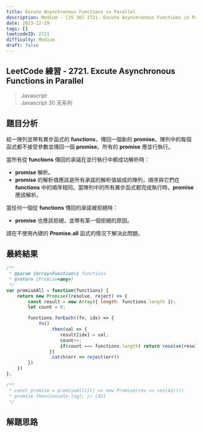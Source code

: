 ```yaml
---
title: Excute Asynchronous Functions in Parallel
description: Medium - [JS 30] 2721. Excute Asynchronous Functions in Parallel
date: 2023-12-29
tags: []
leetcodeID: 2721
difficulty: Medium
draft: false
---
```


## LeetCode 練習 - 2721. Excute Asynchronous Functions in Parallel
> Javascript  
> Javascript 30 天系列

## 題目分析
給一陣列並帶有異步函式的 **functions**，傳回一個新的 **promise**。陣列中的每個函式都不接受參數並傳回一個 **promise**。所有的 **promise** 應並行執行。  

當所有從 **functions** 傳回的承諾在並行執行中都成功解析時：  

* **promise** 解析。
* **promise** 的解析值應該是所有承諾的解析值組成的陣列，順序與它們在 **functions** 中的順序相同。當陣列中的所有異步函式都完成執行時，**promise** 應該解析。  

當任何一個從 **functions** 傳回的承諾被拒絕時：  

* **promise** 也應該拒絕，並帶有第一個拒絕的原因。  

請在不使用內建的 **Promise.all** 函式的情況下解決此問題。

## 最終結果

```js:excute-asynchronous-functions-in-parallel.js
/**
 * @param {Array<Function>} functions
 * @return {Promise<any>}
 */
var promiseAll = function(functions) {
    return new Promise((resolve, reject) => {
        const result = new Array({ length: functions.length });
        let count = 0;

        functions.forEach((fn, idx) => {
            fn()
                .then(val => {
                    result[idx] = val;
                    count++;
                    if(count === functions.length) return resolve(result);
                })
                .catch(err => reject(err))
        })
    })
};

/**
 * const promise = promiseAll([() => new Promise(res => res(42))])
 * promise.then(console.log); // [42]
 */
```

## 解題思路